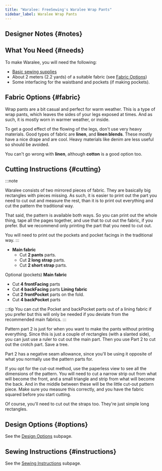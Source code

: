 ```yaml
---
title: "Waralee: FreeSewing's Waralee Wrap Pants"
sidebar_label: Waralee Wrap Pants
---
```



<DocusaurusDoc>
  <DesignInfo design="waralee" noDocsLink />
</DocusaurusDoc>

## Designer Notes {#notes}

<Notes />

## What You Need {#needs}

To make Waralee, you will need the following:

- [Basic sewing supplies](/docs/sewing/basic-sewing-supplies)
- About 2 meters (2.2 yards) of a suitable fabric (see [Fabric
  Options](#fabric))
- Some interfacing for the waistband and pockets (if making pockets).

## Fabric Options {#fabric}

Wrap pants are a bit casual and perfect for warm weather.
This is a type of wrap pants, which leaves the sides of your legs exposed at
times. And as such, it is mostly worn in warmer weather, or inside.

To get a good effect of the flowing of the legs, don't use very heavy
materials. Good types of fabric are **linen**, and **linen blends**. These
mostly have a nice drape and are cool. Heavy materials like denim are less
useful so should be avoided.

You can't go wrong
with **linen**, although **cotton** is a good option too.

## Cutting Instructions {#cutting}

:::note

Waralee consists of two mirrored pieces of fabric. They are basically big
rectangles with pieces missing. As such, it is easier to print out the part
you need to cut out and measure the rest, than it is to print out everything
and cut the pattern the traditional way.

That said, the pattern is available both ways. So you can print out the whole
thing, tape all the pages together, and use that to cut out the fabric, if you
prefer. But we recommend only printing the part that you need to cut out.

You will need to print out the pockets and pocket facings in the traditional way.
:::

- **Main fabric**
  - Cut **2 pants** parts.
  - Cut **2 long strap** parts.
  - Cut **2 short strap** parts.

Optional (pockets)
**Main fabric**

- Cut **4 frontFacing** parts
- Cut **4 backFacing** parts
  **Lining fabric**
- Cut **2 frontPocket** parts on the fold.
- Cut **4 backPocket** parts

:::tip
You can cut the Pocket and backPocket parts out of a lining fabric if you
prefer but this will only be needed if you deviate from the recommended main
fabrics.
:::

Pattern part 2 is just for when you want to make the pants without printing
everything. Since this is just a couple of rectangles (with a slanted side),
you can just use a ruler to cut out the main part. Then you use Part 2 to cut
out the crotch part. Save a tree.

Part 2 has a negative seam allowance, since you'll be using it opposite of what
you normally use the pattern parts for.

If you opt for the cut-out method, use the paperless view to see all the
dimensions of the pattern. You will need to cut a narrow strip out from what
will become the front, and a small triangle and strip from what will become the
back. And in the middle between these will be the little cut-out pattern
piece. Make sure you measure this correctly, and you have the fabric squared
before you start cutting.

Of course, you'll need to cut out the straps too. They're just simple long
rectangles.

## Design Options {#options}

<MiniTip>See the [Design Options](/docs/designs/waralee/options/) subpage.</MiniTip>

## Sewing Instructions {#instructions}

<MiniTip>See the [Sewing Instructions](/docs/designs/waralee/instructions/) subpage.</MiniTip>
